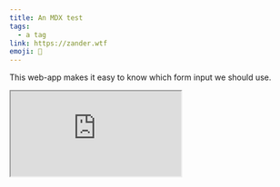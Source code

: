 ```yaml
---
title: An MDX test
tags:
  - a tag
link: https://zander.wtf
emoji: 🛒
---
```


This web-app makes it easy to know which form input we should use.

<iframe
  src="https://zander.wtf"
  style={{
    width: '100%',
    height: '800px',
    border: 0,
  }}
></iframe>
